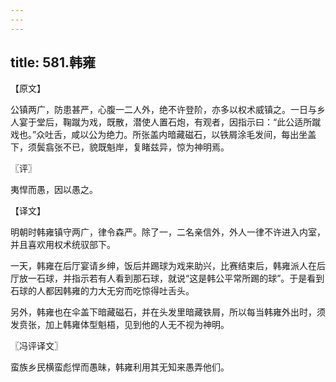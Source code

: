 ```yaml
---
---
---
```

title: 581.韩雍
---



【原文】

公镇两广，防患甚严，心腹一二人外，绝不许登阶，亦多以权术威镇之。一日与乡人宴于堂后，鞠蹴为戏，既散，潜使人置石炮，有观者，因指示曰：“此公适所蹴戏也。”众吐舌，咸以公为绝力。所张盖内暗藏磁石，以铁屑涂毛发间，每出坐盖下，须鬓翕张不已，貌既魁岸，复睹兹异，惊为神明焉。

〖评〗

夷悍而愚，因以愚之。

【译文】

明朝时韩雍镇守两广，律令森严。除了一，二名亲信外，外人一律不许进入内室，并且喜欢用权术统驭部下。

一天，韩雍在后厅宴请乡绅，饭后并踢球为戏来助兴，比赛结束后，韩雍派人在后厅放一石球，并指示若有人看到那石球，就说“这是韩公平常所踢的球”。于是看到石球的人都因韩雍的力大无穷而吃惊得吐舌头。

另外，韩雍也在伞盖下暗藏磁石，并在头发里暗藏铁屑，所以每当韩雍外出时，须发贲张，加上韩雍体型魁梧，见到他的人无不视为神明。

〖冯评译文〗

蛮族乡民横蛮彪悍而愚昧，韩雍利用其无知来愚弄他们。